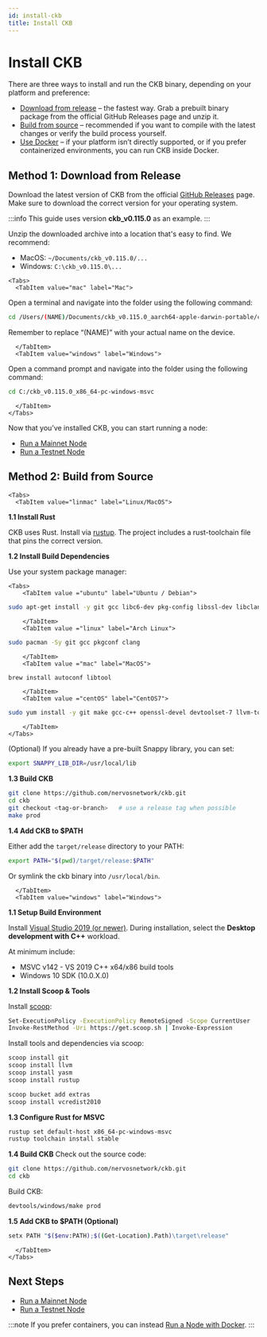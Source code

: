 ```yaml
---
id: install-ckb
title: Install CKB
---
```



# Install CKB

There are three ways to install and run the CKB binary, depending on your platform and preference:

- [Download from release](#download-from-release) – the fastest way. Grab a prebuilt binary package from the official GitHub Releases
  page and unzip it.
- [Build from source](#build-from-source) – recommended if you want to compile with the latest changes or verify the build process yourself.
- [Use Docker](/docs/node/run-node-docker) – if your platform isn’t directly supported, or if you prefer containerized environments, you can run CKB inside Docker.

## Method 1: Download from Release

Download the latest version of CKB from the official [GitHub Releases](https://github.com/nervosnetwork/ckb/releases) page. Make sure to download the correct version for your operating system.

:::info
This guide uses version **ckb_v0.115.0** as an example.
:::

Unzip the downloaded archive into a location that's easy to find.
We recommend:

- MacOS: `~/Documents/ckb_v0.115.0/...`
- Windows: `C:\ckb_v0.115.0\...`

```mdx-code-block
<Tabs>
  <TabItem value="mac" label="Mac">
```

Open a terminal and navigate into the folder using the following command:

```bash
cd /Users/(NAME)/Documents/ckb_v0.115.0_aarch64-apple-darwin-portable/ckb
```

Remember to replace “(NAME)” with your actual name on the device.

```mdx-code-block
  </TabItem>
  <TabItem value="windows" label="Windows">
```

Open a command prompt and navigate into the folder using the following command:

```bash
cd C:/ckb_v0.115.0_x86_64-pc-windows-msvc
```

```mdx-code-block
  </TabItem>
</Tabs>
```

Now that you’ve installed CKB, you can start running a node:

- [Run a Mainnet Node](/docs/node/run-mainnet-node#step-2-verify-installed-versions)
- [Run a Testnet Node](/docs/node/run-testnet-node#step-2-verify-installed-versions)

## Method 2: Build from Source

```mdx-code-block
<Tabs>
  <TabItem value="linmac" label="Linux/MacOS">
```

**1.1 Install Rust**

CKB uses Rust. Install via [rustup](https://www.rust-lang.org/tools/install). The project includes a rust-toolchain file that pins the correct version.

**1.2 Install Build Dependencies**

Use your system package manager:

```mdx-code-block
<Tabs>
    <TabItem value ="ubuntu" label="Ubuntu / Debian">
```

```bash
sudo apt-get install -y git gcc libc6-dev pkg-config libssl-dev libclang-dev clang
```

```mdx-code-block
    </TabItem>
    <TabItem value ="linux" label="Arch Linux">
```

```bash
sudo pacman -Sy git gcc pkgconf clang
```

```mdx-code-block
    </TabItem>
    <TabItem value ="mac" label="MacOS">
```

```bash
brew install autoconf libtool
```

```mdx-code-block
    </TabItem>
    <TabItem value ="centOS" label="CentOS7">
```

```bash
sudo yum install -y git make gcc-c++ openssl-devel devtoolset-7 llvm-toolset-7 scl enable devtoolset-7 llvm-toolset-7 bash
```

```mdx-code-block
    </TabItem>
</Tabs>
```

(Optional) If you already have a pre-built Snappy library, you can set:

```bash
export SNAPPY_LIB_DIR=/usr/local/lib
```

**1.3 Build CKB**

```bash
git clone https://github.com/nervosnetwork/ckb.git
cd ckb
git checkout <tag-or-branch>   # use a release tag when possible
make prod
```

**1.4 Add CKB to $PATH**

Either add the `target/release` directory to your PATH:

```bash
export PATH="$(pwd)/target/release:$PATH"
```

Or symlink the ckb binary into `/usr/local/bin`.

```mdx-code-block
  </TabItem>
  <TabItem value="windows" label="Windows">
```

**1.1 Setup Build Environment**

Install [Visual Studio 2019 (or newer)](https://visualstudio.microsoft.com/downloads/). During installation, select the **Desktop development with C++** workload.

At minimum include:

- MSVC v142 - VS 2019 C++ x64/x86 build tools
- Windows 10 SDK (10.0.X.0)

**1.2 Install Scoop & Tools**

Install [scoop](https://scoop.sh/):

```bash
Set-ExecutionPolicy -ExecutionPolicy RemoteSigned -Scope CurrentUser
Invoke-RestMethod -Uri https://get.scoop.sh | Invoke-Expression
```

Install tools and dependencies via scoop:

```bash
scoop install git
scoop install llvm
scoop install yasm
scoop install rustup

scoop bucket add extras
scoop install vcredist2010
```

**1.3 Configure Rust for MSVC**

```bash
rustup set default-host x86_64-pc-windows-msvc
rustup toolchain install stable
```

**1.4 Build CKB**
Check out the source code:

```bash
git clone https://github.com/nervosnetwork/ckb.git
cd ckb
```

Build CKB:

```bash
devtools/windows/make prod
```

**1.5 Add CKB to $PATH (Optional)**

```bash
setx PATH "$($env:PATH);$((Get-Location).Path)\target\release"
```

```mdx-code-block
  </TabItem>
</Tabs>
```

## Next Steps

- [Run a Mainnet Node](/docs/node/run-mainnet-node)
- [Run a Testnet Node](/docs/node/run-testnet-node)

:::note
If you prefer containers, you can instead [Run a Node with Docker](/docs/node/run-node-docker).
:::
